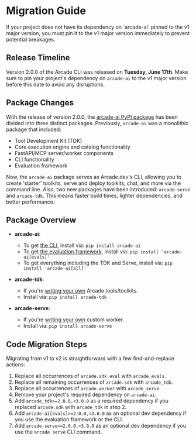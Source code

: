# Migration Guide

<Warning>
  If your project does not have its dependency on `arcade-ai` pinned to the v1 major version, you must pin it to the v1 major version immediately to prevent potential breakages.
</Warning>

## Release Timeline
Version 2.0.0 of the Arcade CLI was released on **Tuesday, June 17th**. Make sure to pin your project's dependency on `arcade-ai` to the v1 major version before this date to avoid any disruptions.

## Package Changes
With the release of version 2.0.0, the [arcade-ai PyPI package](https://pypi.org/project/arcade-ai/) has been divided into three distinct packages. Previously, `arcade-ai` was a monolithic package that included:
- Tool Development Kit (TDK)
- Core execution engine and catalog functionality
- FastAPI/MCP server/worker components
- CLI functionality
- Evaluation framework

Now, the `arcade-ai` package serves as Arcade.dev's CLI, allowing you to create 'starter' toolkits, serve and deploy toolkits, chat, and more via the command line. Also, two new packages have been introduced: `arcade-serve` and `arcade-tdk`. This means faster build times, lighter dependencies, and better performance.

## Package Overview
- **arcade-ai**:
  - To get [the CLI](https://docs.arcade.dev/home/core-concepts/arcade-cli), install via: `pip install arcade-ai`
  - To get [the evaluation framework](https://docs.arcade.dev/home/authoring-tools/build-tools/evaluation-framework), install via: `pip install 'arcade-ai[evals]'`
  - To get everything including the TDK and Serve, install via: `pip install 'arcade-ai[all]'`

- **arcade-tdk**:
  - If you're [writing your own](https://docs.arcade.dev/home/authoring-tools/build-tools/create-a-toolkit) Arcade tools/toolkits.
  - Install via: `pip install arcade-tdk`

- **arcade-serve**:
  - If you're [writing your own](https://docs.arcade.dev/home/authoring-tools/serve-tools/modal-worker) custom worker.
  - Install via: `pip install arcade-serve`

## Code Migration Steps
Migrating from v1 to v2 is straightforward with a few find-and-replace actions:
1. Replace all occurrences of `arcade.sdk.eval` with `arcade_evals`.
2. Replace all remaining occurrences of `arcade.sdk` with `arcade_tdk`.
3. Replace all occurrences of `arcade.worker` with `arcade_serve`.
4. Remove your project's required dependency on `arcade-ai`.
5. Add `arcade_tdk>=2.0.0,<3.0.0` as a required dependency if you replaced `arcade.sdk` with `arcade_tdk` in step 2.
6. Add `arcade-ai[evals]>=2.0.0,<3.0.0` as an optional dev dependency if you use the evaluation framework or the CLI.
7. Add `arcade-serve>=2.0.0,<3.0.0` as an optional dev dependency if you use the `arcade serve` CLI command.
